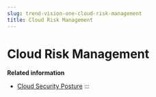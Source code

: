 ```yaml
---
slug: trend-vision-one-cloud-risk-management
title: Cloud Risk Management
---
```

# Cloud Risk Management

**Related information**

- [Cloud Security Posture](cloud-posture-2.mdx)
:::
